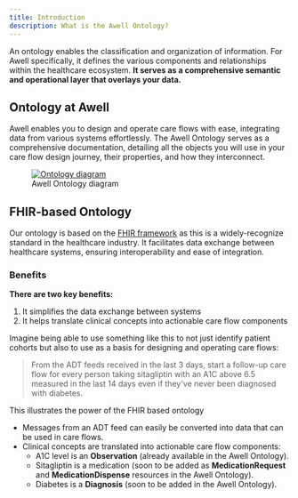 ```yaml
---
title: Introduction
description: What is the Awell Ontology?
---
```


An ontology enables the classification and organization of information. For Awell specifically, it defines the various components and relationships within the healthcare ecosystem. **It serves as a comprehensive semantic and operational layer that overlays your data.**

## Ontology at Awell

Awell enables you to design and operate care flows with ease, integrating data from various systems effortlessly. The Awell Ontology serves as a comprehensive documentation, detailing all the objects you will use in your care flow design journey, their properties, and how they interconnect.

<figure className="flex flex-col justify-center text-center">
  <a
    href="/images/ontology-diagram.png"
    target="_blank"
    className="custom-link"
  >
    <img
      src="/images/ontology-diagram.png"
      alt="Ontology diagram"
      className="w-full mx-auto"
    />
  </a>
  <figcaption className="dark:text-slate-400 pt-1">Awell Ontology diagram</figcaption>
</figure>

## FHIR-based Ontology

Our ontology is based on the [FHIR framework](https://hl7.org/fhir/) as this is a widely-recognize standard in the healthcare industry. It facilitates data exchange between healthcare systems, ensuring interoperability and ease of integration.

### Benefits

**There are two key benefits:**

1. It simplifies the data exchange between systems
2. It helps translate clinical concepts into actionable care flow components

Imagine being able to use something like this to not just identify patient cohorts but also to use as a basis for designing and operating care flows:

> From the ADT feeds received in the last 3 days, start a follow-up care flow for every person taking sitagliptin with an A1C above 6.5 measured in the last 14 days even if they've never been diagnosed with diabetes.

This illustrates the power of the FHIR based ontology
- Messages from an ADT feed can easily be converted into data that can be used in care flows.
- Clinical concepts are translated into actionable care flow components:
  - A1C level is an **Observation** (already available in the Awell Ontology).
  - Sitagliptin is a medication (soon to be added as **MedicationRequest** and **MedicationDispense** resources in the Awell Ontology).
  - Diabetes is a **Diagnosis** (soon to be added in the Awell Ontology).
